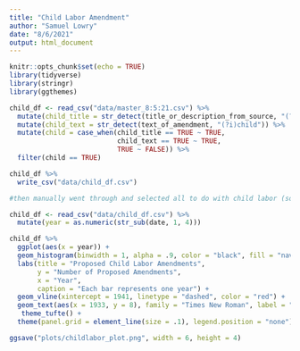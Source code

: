 ```yaml
---
title: "Child Labor Amendment"
author: "Samuel Lowry"
date: "8/6/2021"
output: html_document
---
```


```r
knitr::opts_chunk$set(echo = TRUE)
library(tidyverse)
library(stringr)
library(ggthemes)
```

```r
child_df <- read_csv("data/master_8:5:21.csv") %>% 
  mutate(child_title = str_detect(title_or_description_from_source, "(?i)child")) %>% 
  mutate(child_text = str_detect(text_of_amendment, "(?i)child")) %>% 
  mutate(child = case_when(child_title == TRUE ~ TRUE,
                           child_text == TRUE ~ TRUE,
                           TRUE ~ FALSE)) %>% 
  filter(child == TRUE)

child_df %>% 
  write_csv("data/child_df.csv")

#then manually went through and selected all to do with child labor (some were about abortion or marriage, etc.)

child_df <- read_csv("data/child_df.csv") %>% 
  mutate(year = as.numeric(str_sub(date, 1, 4)))

child_df %>% 
  ggplot(aes(x = year)) +
  geom_histogram(binwidth = 1, alpha = .9, color = "black", fill = "navy") +
  labs(title = "Proposed Child Labor Amendments",
       y = "Number of Proposed Amendments",
       x = "Year",
       caption = "Each bar represents one year") +
  geom_vline(xintercept = 1941, linetype = "dashed", color = "red") +
  geom_text(aes(x = 1933, y = 8), family = "Times New Roman", label = "United States v. Darby Lumber Co. (1941)", color = "red") +
   theme_tufte() +
  theme(panel.grid = element_line(size = .1), legend.position = "none")

ggsave("plots/childlabor_plot.png", width = 6, height = 4)




```

